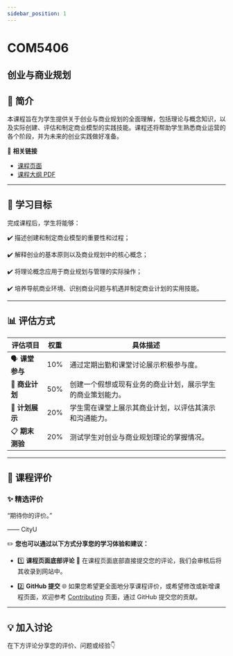 ```yaml
---
sidebar_position: 1
---
```


# COM5406
## 创业与商业规划

## **📘 简介**
本课程旨在为学生提供关于创业与商业规划的全面理解，包括理论与概念知识，以及实际创建、评估和制定商业模型的实践技能。课程还将帮助学生熟悉商业运营的各个阶段，并为未来的创业实践做好准备。

🔗 **相关链接**
- [课程页面](https://www.cityu.edu.hk/catalogue/pg/202425/course/COM5406.htm)
- [课程大纲 PDF](https://www.cityu.edu.hk/catalogue/pg/202425/course/COM5406.pdf)

---

## **🎯 学习目标**

完成课程后，学生将能够：

✔️ 描述创建和制定商业模型的重要性和过程；

✔️ 解释创业的基本原则以及商业规划中的核心概念；

✔️ 将理论概念应用于商业规划与管理的实际操作；

✔️ 培养导航商业环境、识别商业问题与机遇并制定商业计划的实用技能。

---

## **📊 评估方式**

| **评估项目**          | **权重** | **具体描述**                                                                                       |
|----------------------|---------|---------------------------------------------------------------------------------------------------|
| 🗣️ **课堂参与**         | 10%     | 通过定期出勤和课堂讨论展示积极参与度。                                                               |
| 📑 **商业计划**        | 50%     | 创建一个假想或现有业务的商业计划，展示学生的商业策划能力。                                               |
| 🎤 **计划展示**        | 20%     | 学生需在课堂上展示其商业计划，以评估其演示和沟通能力。                                                  |
| 📋 **期末测验**        | 20%     | 测试学生对创业与商业规划理论的掌握情况。                                                               |

---

## **💬 课程评价**

### ✨ **精选评价**
<div className={commentStyles.commentBox}>
    <p className={commentStyles.commentText}>
        “期待你的评价。”
    </p>
    <p className={commentStyles.commentAuthor}>—— CityU</p>
</div>

✏️ **您也可以通过以下方式分享您的学习体验和建议：**

- 1️⃣ **课程页面底部评论**
💬 在课程页面底部直接提交您的评论，我们会审核后将其收录到网站中。

- 2️⃣ **GitHub 提交**
🌐 如果您希望更全面地分享课程评价，或希望修改或新增课程页面，欢迎参考 [Contributing](/contributing) 页面，通过 GitHub 提交您的贡献。

---

## **💡 加入讨论**

在下方评论分享您的评价、问题或经验👇
<Utterances />
